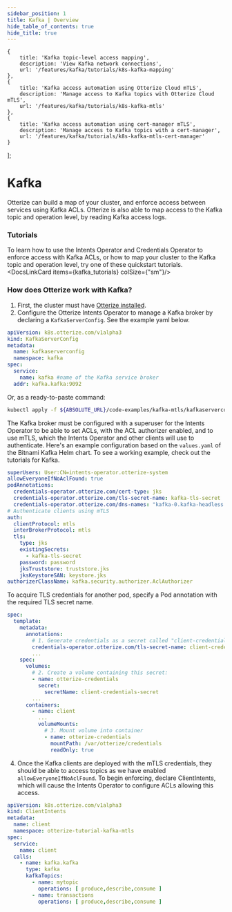```yaml
---
sidebar_position: 1
title: Kafka | Overview
hide_table_of_contents: true
hide_title: true
---
```



    {
        title: 'Kafka topic-level access mapping',
        description: 'View Kafka network connections',
        url: '/features/kafka/tutorials/k8s-kafka-mapping'
    },
    {
        title: 'Kafka access automation using Otterize Cloud mTLS',
        description: 'Manage access to Kafka topics with Otterize Cloud mTLS',
        url: '/features/kafka/tutorials/k8s-kafka-mtls'
    },
    {
        title: 'Kafka access automation using cert-manager mTLS',
        description: 'Manage access to Kafka topics with a cert-manager',
        url: '/features/kafka/tutorials/k8s-kafka-mtls-cert-manager'
    }
];

# Kafka

Otterize can build a map of your cluster, and enforce access between services using Kafka ACLs. Otterize is also able to map access to the Kafka topic and operation level, by reading Kafka access logs.

### Tutorials

To learn how to use the Intents Operator and Credentials Operator to enforce access with Kafka ACLs, or how to map your cluster to the Kafka topic and operation level, try one of these quickstart tutorials.
<DocsLinkCard items={kafka_tutorials} colSize={"sm"}/>


### How does Otterize work with Kafka?

1. First, the cluster must have [Otterize installed](/overview/installation).
2. Configure the Otterize Intents Operator to manage a Kafka broker by declaring a `KafkaServerConfig`. See the example yaml below.

```yaml
apiVersion: k8s.otterize.com/v1alpha3
kind: KafkaServerConfig
metadata:
  name: kafkaserverconfig
  namespace: kafka
spec:
  service:
    name: kafka #name of the Kafka service broker
  addr: kafka.kafka:9092
```

Or, as a ready-to-paste command:
```bash
kubectl apply -f ${ABSOLUTE_URL}/code-examples/kafka-mtls/kafkaserverconfig.yaml
```

The Kafka broker must be configured with a superuser for the Intents Operator to be able to set ACLs, with the ACL authorizer enabled, and to use mTLS, which the Intents Operator and other clients will use to authenticate.
Here's an example configuration based on the `values.yaml` of the Bitnami Kafka Helm chart. To see a working example, check out the tutorials for Kafka.

```yaml
superUsers: User:CN=intents-operator.otterize-system
allowEveryoneIfNoAclFound: true
podAnnotations:
  credentials-operator.otterize.com/cert-type: jks
  credentials-operator.otterize.com/tls-secret-name: kafka-tls-secret
  credentials-operator.otterize.com/dns-names: "kafka-0.kafka-headless.kafka.svc.cluster.local,kafka.kafka.svc.cluster.local"
# Authenticate clients using mTLS
auth:
  clientProtocol: mtls
  interBrokerProtocol: mtls
  tls:
    type: jks
    existingSecrets:
      - kafka-tls-secret
    password: password
    jksTruststore: truststore.jks
    jksKeystoreSAN: keystore.jks
authorizerClassName: kafka.security.authorizer.AclAuthorizer
```

To acquire TLS credentials for another pod, specify a Pod annotation with the required TLS secret name.
```yaml
spec:
  template:
    metadata:
      annotations:
        # 1. Generate credentials as a secret called "client-credentials-secret":
        credentials-operator.otterize.com/tls-secret-name: client-credentials-secret
        ...
    spec:
      volumes:
        # 2. Create a volume containing this secret:
        - name: otterize-credentials
          secret:
            secretName: client-credentials-secret
        ...
      containers:
        - name: client
          ...
          volumeMounts:
            # 3. Mount volume into container
            - name: otterize-credentials
              mountPath: /var/otterize/credentials
              readOnly: true
```

4. Once the Kafka clients are deployed with the mTLS credentials, they should be able to access topics as we have enabled `allowEveryoneIfNoAclFound`. To begin enforcing, declare ClientIntents, which will cause the Intents Operator to configure ACLs allowing this access.

```yaml
apiVersion: k8s.otterize.com/v1alpha3
kind: ClientIntents
metadata:
  name: client
  namespace: otterize-tutorial-kafka-mtls
spec:
  service:
    name: client
  calls:
    - name: kafka.kafka
      type: kafka
      kafkaTopics:
        - name: mytopic
          operations: [ produce,describe,consume ]
        - name: transactions
          operations: [ produce,describe,consume ]
```
